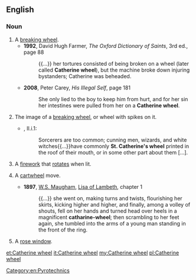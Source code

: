 ==English==
{{wikipedia}}

===Noun===
{{en-noun|head=[[Catherine]] [[wheel]]}}

# A [[breaking wheel]].
#* '''1992''', David Hugh Farmer, ''The Oxford Dictionary of Saints'', 3rd ed., page 88
#*: {{...}} her tortures consisted of being broken on a wheel (later called '''Catherine wheel'''), but the machine broke down injuring bystanders; Catherine was beheaded.
#* '''2008''', Peter Carey, ''His Illegal Self‎'', page 181
#*: She only lied to the boy to keep him from hurt, and for her sin her intestines were pulled from her on a '''Catherine wheel'''.
# {{context|chiefly|_|heraldry|lang=en}} The image of a [[breaking wheel]], or wheel with spikes on it.
#* {{RQ:RBrtn AntmyMlncly}}, II.i.1:
#*: Sorcerers are too common; cunning men, wizards, and white witches{{...}}have commonly '''St. Catherine's wheel''' printed in the roof of their mouth, or in some other part about them&nbsp;[…].
# A [[firework]] that [[rotate]]s when lit.
# {{label|en|gymnastics}} A [[cartwheel]] move.
#* '''1897''', [[w:W. Somerset Maugham|W.S. Maugham]], [[s:Liza of Lambeth|Lisa of Lambeth]], chapter 1
#*: {{...}} she went on, making turns and twists, flourishing her skirts, kicking higher and higher, and finally, among a volley of shouts, fell on her hands and turned head over heels in a magnificent '''catharine-wheel'''; then scrambling to her feet again, she tumbled into the arms of a young man standing in the front of the ring.
# {{context|architecture|lang=en}} A [[rose window]].

[[Category:en:Pyrotechnics]]

[[et:Catherine wheel]]
[[it:Catherine wheel]]
[[my:Catherine wheel]]
[[pl:Catherine wheel]]